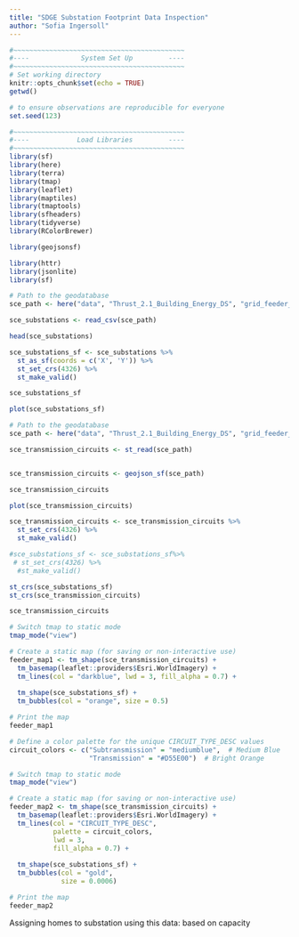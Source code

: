 ```yaml
---
title: "SDGE Substation Footprint Data Inspection"
author: "Sofia Ingersoll"
---
```


```r
#~~~~~~~~~~~~~~~~~~~~~~~~~~~~~~~~~~~~~~~~~~~
#----             System Set Up         ----
#~~~~~~~~~~~~~~~~~~~~~~~~~~~~~~~~~~~~~~~~~~~
# Set working directory 
knitr::opts_chunk$set(echo = TRUE)
getwd()

# to ensure observations are reproducible for everyone
set.seed(123)

#~~~~~~~~~~~~~~~~~~~~~~~~~~~~~~~~~~~~~~~~~~~
#----            Load Libraries         ----
#~~~~~~~~~~~~~~~~~~~~~~~~~~~~~~~~~~~~~~~~~~~
library(sf)
library(here)
library(terra)
library(tmap)
library(leaflet)
library(maptiles)
library(tmaptools)
library(sfheaders)
library(tidyverse)
library(RColorBrewer)

library(geojsonsf)

library(httr)
library(jsonlite)
library(sf)
```

```r
# Path to the geodatabase
sce_path <- here("data", "Thrust_2.1_Building_Energy_DS", "grid_feeder_data", "SCE", "Substations.csv")

sce_substations <- read_csv(sce_path)
```

```r
head(sce_substations)

sce_substations_sf <- sce_substations %>% 
  st_as_sf(coords = c('X', 'Y')) %>% 
  st_set_crs(4326) %>% 
  st_make_valid()

sce_substations_sf
```

```r
plot(sce_substations_sf)
```
```r
# Path to the geodatabase
sce_path <- here("data", "Thrust_2.1_Building_Energy_DS", "grid_feeder_data", "SCE", "Transmission_Circuits.geojson")

sce_transmission_circuits <- st_read(sce_path)


sce_transmission_circuits <- geojson_sf(sce_path)

sce_transmission_circuits
```
```r
plot(sce_transmission_circuits)
```
```r
sce_transmission_circuits <- sce_transmission_circuits %>% 
  st_set_crs(4326) %>% 
  st_make_valid()

#sce_substations_sf <- sce_substations_sf%>% 
 # st_set_crs(4326) %>% 
  #st_make_valid()

st_crs(sce_substations_sf)
st_crs(sce_transmission_circuits)
```
```r
sce_transmission_circuits
```

```r
# Switch tmap to static mode
tmap_mode("view")

# Create a static map (for saving or non-interactive use)
feeder_map1 <- tm_shape(sce_transmission_circuits) +
  tm_basemap(leaflet::providers$Esri.WorldImagery) +
  tm_lines(col = "darkblue", lwd = 3, fill_alpha = 0.7) + 
  
  tm_shape(sce_substations_sf) +
  tm_bubbles(col = "orange", size = 0.5) 

# Print the map
feeder_map1
```

```r
# Define a color palette for the unique CIRCUIT_TYPE_DESC values
circuit_colors <- c("Subtransmission" = "mediumblue",  # Medium Blue
                    "Transmission" = "#D55E00")  # Bright Orange

# Switch tmap to static mode
tmap_mode("view")

# Create a static map (for saving or non-interactive use)
feeder_map2 <- tm_shape(sce_transmission_circuits) +
  tm_basemap(leaflet::providers$Esri.WorldImagery) +
  tm_lines(col = "CIRCUIT_TYPE_DESC",
           palette = circuit_colors,
           lwd = 3, 
           fill_alpha = 0.7) + 
  
  tm_shape(sce_substations_sf) +
  tm_bubbles(col = "gold",
             size = 0.0006) 

# Print the map
feeder_map2
```

Assigning homes to substation using this data: based on capacity